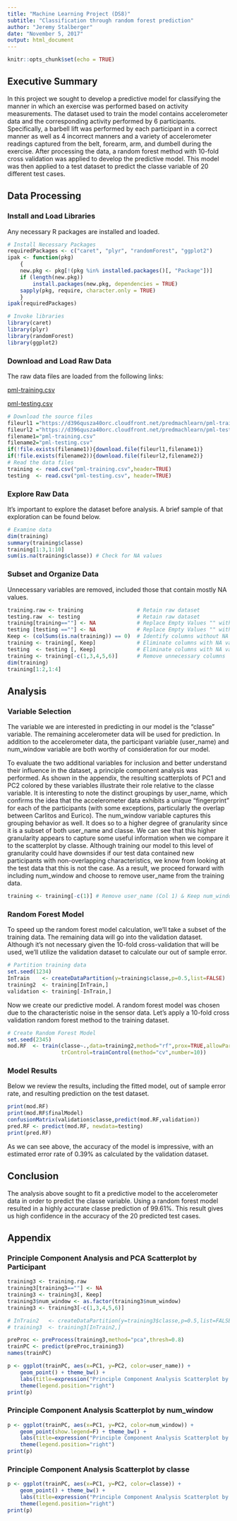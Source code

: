 ```yaml
---
title: "Machine Learning Project (DS8)"
subtitle: "Classification through random forest prediction"
author: "Jeremy Stalberger"
date: "November 5, 2017"
output: html_document
---
```


```r
knitr::opts_chunk$set(echo = TRUE)
```

## Executive Summary

In this project we sought to develop a predictive model for classifying the manner in which an exercise was performed based on activity measurements. The dataset used to train the model contains accelerometer data and the corresponding activity performed by 6 participants. Specifically, a barbell lift was performed by each participant in a correct manner as well as 4 incorrect manners and a variety of accelerometer readings captured from the belt, forearm, arm, and dumbell during the exercise. After processing the data, a random forest method with 10-fold cross validation was applied to develop the predictive model. This model was then applied to a test dataset to predict the classe variable of 20 different test cases.

## Data Processing
### Install and Load Libraries
Any necessary R packages are installed and loaded.
```r
# Install Necessary Packages
requiredPackages <- c("caret", "plyr", "randomForest", "ggplot2")
ipak <- function(pkg)
    {
    new.pkg <- pkg[!(pkg %in% installed.packages()[, "Package"])]
    if (length(new.pkg))
        install.packages(new.pkg, dependencies = TRUE)
    sapply(pkg, require, character.only = TRUE)
    }
ipak(requiredPackages)

# Invoke libraries
library(caret)
library(plyr)
library(randomForest)
library(ggplot2)
```

### Download and Load Raw Data
The raw data files are loaded from the following links:

[pml-training.csv](https://d396qusza40orc.cloudfront.net/predmachlearn/pml-training.csv)

[pml-testing.csv](https://d396qusza40orc.cloudfront.net/predmachlearn/pml-testing.csv)

```r
# Download the source files
fileurl1 ="https://d396qusza40orc.cloudfront.net/predmachlearn/pml-training.csv"
fileurl2 ="https://d396qusza40orc.cloudfront.net/predmachlearn/pml-testing.csv"
filename1="pml-training.csv"
filename2="pml-testing.csv"
if(!file.exists(filename1)){download.file(fileurl1,filename1)}
if(!file.exists(filename2)){download.file(fileurl2,filename2)}
# Read the data files
training <- read.csv("pml-training.csv",header=TRUE)
testing  <- read.csv("pml-testing.csv", header=TRUE)
```

### Explore Raw Data
It's important to explore the dataset before analysis. A brief sample of that exploration can be found below.
```r
# Examine data
dim(training)
summary(training$classe)
training[1:3,1:10]
sum(is.na(training$classe)) # Check for NA values
```

### Subset and Organize Data
Unnecessary variables are removed, included those that contain mostly NA values.
```r
training.raw <- training                 # Retain raw dataset
testing.raw  <- testing                  # Retain raw dataset
training[training==""] <- NA             # Replace Empty Values "" with "NA"
testing [testing ==""] <- NA             # Replace Empty Values "" with "NA"
Keep <- (colSums(is.na(training)) == 0)  # Identify columns without NA values
training <- training[, Keep]             # Eliminate columns with NA values
testing  <- testing [, Keep]             # Eliminate columns with NA values
training <- training[-c(1,3,4,5,6)]      # Remove unnecessary columns
dim(training)
training[1:2,1:4]
```

## Analysis
### Variable Selection
The variable we are interested in predicting in our model is the "classe" variable. The remaining accelerometer data will be used for prediction. In addition to the accelerometer data, the participant variable (user_name) and num_window variable are both worthy of consideration for our model.

To evaluate the two additional variables for inclusion and better understand their influence in the dataset, a principle component analysis was performed. As shown in the appendix, the resulting scatterplots of PC1 and PC2 colored by these variables illustrate their role relative to the classe variable. It is interesting to note the distinct groupings by user_name, which confirms the idea that the accelerometer data exhibits a unique "fingerprint" for each of the participants (with some exceptions, particularly the overlap between Carlitos and Eurico). The num_window variable captures this grouping behavior as well. It does so to a higher degree of granularity since it is a subset of both user_name and classe. We can see that this higher granularity appears to capture some useful information when we compare it to the scatterplot by classe. Although training our model to this level of granularity could have downsides if our test data contained new participants with non-overlapping characteristics, we know from looking at the test data that this is not the case. As a result, we proceed forward with including num_window and choose to remove user_name from the training data.

```r
training <- training[-c(1)] # Remove user_name (Col 1) & Keep num_window (Col 2)
```

### Random Forest Model
To speed up the random forest model calculation, we'll take a subset of the training data. The remaining data will go into the validation dataset. Although it's not necessary given the 10-fold cross-validation that will be used, we'll utilize the validation dataset to calculate our out of sample error.

```r
# Partition training data
set.seed(1234)
InTrain    <- createDataPartition(y=training$classe,p=0.5,list=FALSE)
training2  <- training[InTrain,]
validation <- training[-InTrain,]
```

Now we create our predictive model. A random forest model was chosen due to the characteristic noise in the sensor data. Let's apply a 10-fold cross validation random forest method to the training dataset. 

```r
# Create Random Forest Model
set.seed(2345)
mod.RF  <- train(classe~.,data=training2,method="rf",prox=TRUE,allowParallel=TRUE,
                 trControl=trainControl(method="cv",number=10))
```

### Model Results
Below we review the results, including the fitted model, out of sample error rate, and resulting prediction on the test dataset.
```r
print(mod.RF)
print(mod.RF$finalModel)
confusionMatrix(validation$classe,predict(mod.RF,validation))
pred.RF <- predict(mod.RF, newdata=testing)
print(pred.RF)
```
As we can see above, the accuracy of the model is impressive, with an estimated error rate of 0.39% as calculated by the validation dataset.

## Conclusion

The analysis above sought to fit a predictive model to the accelerometer data in order to predict the classe variable. Using a random forest model resulted in a highly accurate classe prediction of 99.61%. This result gives us high confidence in the accuracy of the 20 predicted test cases.


\pagebreak

## Appendix

### Principle Component Analysis and PCA Scatterplot by Participant

```r
training3 <- training.raw
training3[training3==""] <- NA
training3 <- training3[, Keep]
training3$num_window <- as.factor(training3$num_window)
training3 <- training3[-c(1,3,4,5,6)]

# InTrain2   <- createDataPartition(y=training3$classe,p=0.5,list=FALSE)  # Subset if necessary
# training3  <- training3[InTrain2,]                                      # Subset if necessary

preProc <- preProcess(training3,method="pca",thresh=0.8)
trainPC <- predict(preProc,training3)
names(trainPC)

p <- ggplot(trainPC, aes(x=PC1, y=PC2, color=user_name)) + 
    geom_point() + theme_bw() +
    labs(title=expression("Principle Component Analysis Scatterplot by Participant"))
    theme(legend.position="right")
print(p)
```

### Principle Component Analysis Scatterplot by num_window

```r
p <- ggplot(trainPC, aes(x=PC1, y=PC2, color=num_window)) + 
    geom_point(show.legend=F) + theme_bw() +
    labs(title=expression("Principle Component Analysis Scatterplot by num_window"))
    theme(legend.position="right")
print(p)
```

### Principle Component Analysis Scatterplot by classe

```r
p <- ggplot(trainPC, aes(x=PC1, y=PC2, color=classe)) + 
    geom_point() + theme_bw() +
    labs(title=expression("Principle Component Analysis Scatterplot by classe"))
    theme(legend.position="right")
print(p)
```
